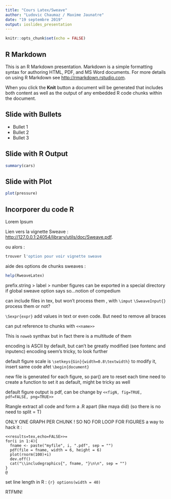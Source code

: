 ```yaml
---
title: "Cours Latex/Sweave"
author: "Ludovic Chaumaz / Maxime Jaunatre"
date: "19 septembre 2019"
output: ioslides_presentation
---
```


```r
knitr::opts_chunk$set(echo = FALSE)
```

## R Markdown

This is an R Markdown presentation. Markdown is a simple formatting syntax for authoring HTML, PDF, and MS Word documents. For more details on using R Markdown see <http://rmarkdown.rstudio.com>.

When you click the **Knit** button a document will be generated that includes both content as well as the output of any embedded R code chunks within the document.

## Slide with Bullets

- Bullet 1
- Bullet 2
- Bullet 3

## Slide with R Output

```r
summary(cars)
```

## Slide with Plot

```r
plot(pressure)
```

<!--Maxime & sweave-->

## Incorporer du code R

Lorem Ipsum

Lien vers la vignette Sweave :  <http://127.0.0.1:24054/library/utils/doc/Sweave.pdf>.

ou alors : 
```r
trouver l'option pour voir vignette sweave
```

aide des options de chunks sweaves :
```r
help(RweaveLatex)
```

prefix.string > label > number
figures can be exported in a special directory if global sweave option says so...notion of compedium

can include files in tex, but won't process them , with `\imput` 
`\SweaveInput{}` process them or not?

`\Sexpr{expr}` add values in text or even code. But need to remove all braces

can put reference to chunks with `<<name>>`

This is `noweb` synthax but in fact there is a multitude of them

encoding is ASCII by default, but can't be greatly modified (see fontenc and inputenc)
encoding seem's tricky, to look further

default figure scale is `\setkeys{Gin}{width=0.8\textwidth}`
to modify it, insert same code afet `\begin{document}`

new  file is generated for each figure, so par() are to reset each time
need to create a function to set it as default, might be tricky as well

default figure output is pdf, can be change by  `<<figN, fig=TRUE, pdf=FALSE, png=TRUE>>`

Rtangle extract all code and form a .R apart (like maya did) (so there is no need to split = T)

ONLY ONE GRAPH PER CHUNK !  SO NO FOR LOOP FOR FIGURES
a way to hack it :
```
<<results=tex,echo=FALSE>>=
for(i in 1:4){
  fname <- paste("myfile", i, ".pdf", sep = "")
  pdf(file = fname, width = 6, height = 6)
  plot(rnorm(100)+i)
  dev.off()
  cat("\\includegraphics{", fname, "}\n\n", sep = "")
}
@
```

set line length in R :
`{r} options(width = 40)`

RTFMN!






